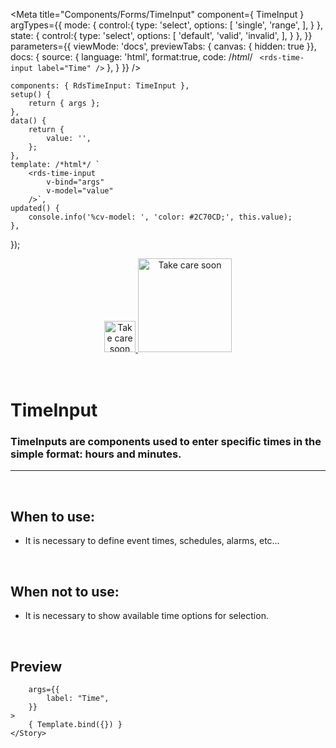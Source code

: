 
<Meta
	title="Components/Forms/TimeInput"
	component={ TimeInput }
	argTypes={{
		mode: {
			control:{
				type: 'select',
				options: [
					'single',
					'range',
				],
			}
		},
		state: {
			control:{
				type: 'select',
				options: [
					'default',
					'valid',
					'invalid',
				],
			}
		},
	}}
	parameters={{
		viewMode: 'docs',
		previewTabs: { canvas: { hidden: true }},
		docs: {
			source: {
				language: 'html',
				format:true,
				code: /*html*/ `
<rds-time-input
	label="Time"
/>`
			},
		}
	}}
/>

	components: { RdsTimeInput: TimeInput },
	setup() {
		return { args };
	},
	data() {
		return {
			value: '',
		};
	},
	template: /*html*/ `
		<rds-time-input
			v-bind="args"
			v-model="value"
		/>`,
	updated() {
		console.info('%cv-model: ', 'color: #2C70CD;', this.value);
	},
});

<div align="center" style={{display: 'flex'}}>
    <a href="https://rahulaher.netlify.app">
        <img src="https://rahulaher.netlify.app/img/logo/glyph-black-colored.svg" alt="Take care soon" width="50" />
        <img src="https://rahulaher.netlify.app/img/logo/word-black-colored.svg" alt="Take care soon" width="150" />
    </a>
</div>

<br />
<br />

# TimeInput

### TimeInputs are components used to enter specific times in the simple format: hours and minutes.
---
<br />

## When to use:
- It is necessary to define event times, schedules, alarms, etc…

<br />

## When not to use:
- It is necessary to show available time options for selection.

<br />

## Preview

<Canvas>
	<Story
		name="TimeInput"
		
		args={{
			label: "Time",
		}}
	>
		{ Template.bind({}) }
	</Story>
</Canvas>

<ArgsTable story="TimeInput" />
